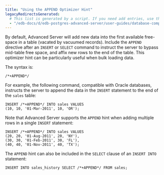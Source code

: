 ```yaml
---
title: "Using the APPEND Optimizer Hint"
legacyRedirectsGenerated:
  # This list is generated by a script. If you need add entries, use the `legacyRedirects` key.
  - "/edb-docs/d/edb-postgres-advanced-server/user-guides/database-compatibility-for-oracle-developers-guide/9.6/Database_Compatibility_for_Oracle_Developers_Guide_v9.6.1.043.html"
---
```


<div id="using_the_append_optimizer_hint" class="registered_link"></div>

By default, Advanced Server will add new data into the first available free-space in a table (vacated by vacuumed records). Include the `APPEND` directive after an `INSERT` or `SELECT` command to instruct the server to bypass mid-table free space, and affix new rows to the end of the table. This optimizer hint can be particularly useful when bulk loading data.

The syntax is:

```text
/*+APPEND*/
```

For example, the following command, compatible with Oracle databases, instructs the server to append the data in the `INSERT` statement to the end of the `sales` table:

```text
INSERT /*+APPEND*/ INTO sales VALUES
(10, 10, '01-Mar-2011', 10, 'OR');
```

Note that Advanced Server supports the `APPEND` hint when adding multiple rows in a single `INSERT` statement:

```text
INSERT /*+APPEND*/ INTO sales VALUES
(20, 20, '01-Aug-2011', 20, 'NY'),
(30, 30, '01-Feb-2011', 30, 'FL'),
(40, 40, '01-Nov-2011', 40, 'TX');
```

The `APPEND` hint can also be included in the `SELECT` clause of an `INSERT INTO` statement:

```text
INSERT INTO sales_history SELECT /*+APPEND*/ FROM sales;
```
